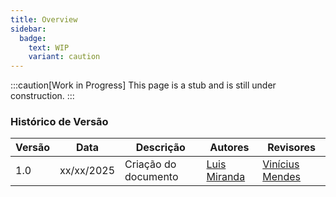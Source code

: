 ```yaml
---
title: Overview
sidebar:
  badge:
    text: WIP
    variant: caution
---
```


:::caution[Work in Progress]
This page is a stub and is still under construction.
:::

### Histórico de Versão

| Versão | Data       | Descrição                                               | Autores                        | Revisores |
| ------ | ---------- | ------------------------------------------------------- | ------------------------------ | --------- |
| 1.0    | xx/xx/2025 | Criação do documento |  [Luis Miranda](https://github.com/LuisMiranda10) |  [Vinícius Mendes](https://github.com/yabamiah)    |